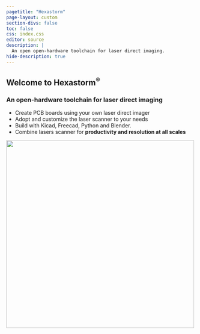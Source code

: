 ```yaml
---
pagetitle: "Hexastorm"
page-layout: custom
section-divs: false
toc: false
css: index.css
editor: source
description: | 
  An open open-hardware toolchain for laser direct imaging.
hide-description: true
---
```


::: {.hero-banner}


::: {.content-block}

::: {.hero-text} 
# Welcome to Hexastorm^[®]{.trademark}^ {.mt-1}

### An open-hardware toolchain for laser direct imaging

- Create PCB boards using your own laser direct imager
- Adopt and customize the laser scanner to your needs
- Build with Kicad, Freecad, Python and Blender.
- Combine lasers scanner for **productivity and resolution at all scales**

![](vid/0001.gif){fig-align="center" width=500}

:::
:::
:::